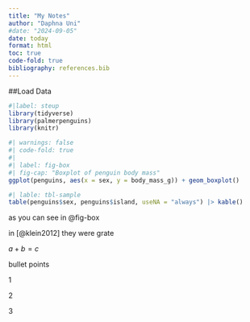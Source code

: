 ```yaml
---
title: "My Notes"
author: "Daphna Uni"
#date: "2024-09-05"
date: today
format: html
toc: true
code-fold: true
bibliography: references.bib
---
```


##Load Data

```r
#|label: steup
library(tidyverse)
library(palmerpenguins)
library(knitr)
```

```r
#| warnings: false
#| code-fold: true
#| 
#| label: fig-box
#| fig-cap: "Boxplot of penguin body mass"
ggplot(penguins, aes(x = sex, y = body_mass_g)) + geom_boxplot()
```

```r
#| lable: tbl-sample
table(penguins$sex, penguins$island, useNA = "always") |> kable()
```

as you can see in @fig-box

in [@klein2012] they were grate

$a+b=c$

bullet points

1

2

3
